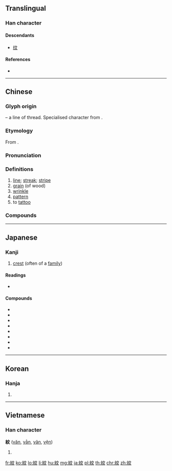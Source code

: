 {{character info/new}}
{{also|纹}}
==Translingual==

===Han character===
{{Han char|rn=120|rad=糸|as=04|sn=10|four=20940|canj=VFYK|ids=⿰糸文}}

====Descendants====
* [[纹]]

====References====
* {{Han ref|kx=0916.160|dkj=27262|dj=1345.160|hdz=53376.040|uh=7D0B|ud=32011|bh=AFBE|bd=44990}}

----

==Chinese==
{{zh-forms|s=纹}}

===Glyph origin===
{{Han etym}}
{{Han compound|糸|t1=thread|文|ls=psc|c1=s|c2=p}} – a line of thread. Specialised character from {{och-l|文}}.

===Etymology===
From {{och-l|文|mark, tattoo}}.

===Pronunciation===
{{zh-pron
|m=wén
|c=man4
|h=pfs=vùn
|md=
|mn=
|w=3ven
|mc=y
|oc=y
|cat=n,v
}}

===Definitions===
{{zh-hanzi}}

# [[line]]; [[streak]]; [[stripe]]
# [[grain]] (of wood)
# [[wrinkle]]
# [[pattern]]
# to [[tattoo]]

===Compounds===
{{zh-der|弧紋|弦紋|帳紋|冰裂紋|妊娠紋|平紋|布紋紙|圖紋|夔紋|冰炸紋|波紋如縠|松紋|指紋辨識|樂紋兒|抬頭紋|橫紋肌|流紋岩|掌紋|手紋|指紋紀錄|條紋|斑紋|直紋|皺紋|指紋|掌上觀紋|波紋|斜紋夜蛾|斗紋|瑪瑙紋|木紋|斜紋|指紋鑑定|指紋分析|紋飾|蟬紋|陰紋|綯紋|迴紋針|鼻紋|紋絲不動|紋銀|紋樣|魚尾紋|象紋|紋身|紋理|蟠虯紋|裂紋|重環紋|紋線|羅紋|軋紋|龍紋|魚紋|紋路|螺紋鑽|饕餮紋|紋風不動|箕紋|被火紋身|雙箕紋|陰騭紋|縠紋|蟠虺紋|龜紋|綢紋紙|鱗紋|餓紋|蟠螭紋|趾紋|鳥紋|脣紋|貝紋|螺紋|蛇紋石|紋眉|蟠夔紋|花紋}}

----

==Japanese==

===Kanji===
{{ja-kanji|grade=c|rs=糸04}}

# [[crest]] (often of a [[family]])

====Readings====
* {{ja-readings|goon=[[もん]] (mon)|kanon=[[ぶん]] (bun)|kun=[[あや]] (aya), [[もよう]] (moyō)|nanori=[[あき]] (aki), [[あや]] (aya)}}

====Compounds====
* {{ja-r|家紋|かもん|gloss=family crest}}
* {{ja-r|定紋|じょうもん|gloss=crest (often of a family)}}
* {{ja-r|紋所|もんどころ|gloss=crest (often of a family)}}
* {{ja-r|紋章|もんしょう|gloss=crest}}
* {{ja-r|指紋|しもん|gloss=fingerprint}}
* {{ja-r|声紋|せいもん|gloss=voice signature}}
* {{ja-r|南天紋|なんてん もん}}
* {{ja-r|籠目紋|かごめ もん}}

----

==Korean==

===Hanja===
{{ko-hanja|hangeul=문|eumhun=|rv=mun|mr=mun|y=mun}}

# {{defn|lang=ko|sort=糸04}}

----

==Vietnamese==

===Han character===
'''紋''' ([[văn]], [[vằn]], [[vân]], [[vện]])

# {{defn|lang=vi}}

[[fr:紋]]
[[ko:紋]]
[[lo:紋]]
[[li:紋]]
[[hu:紋]]
[[mg:紋]]
[[ja:紋]]
[[pl:紋]]
[[th:紋]]
[[chr:紋]]
[[zh:紋]]